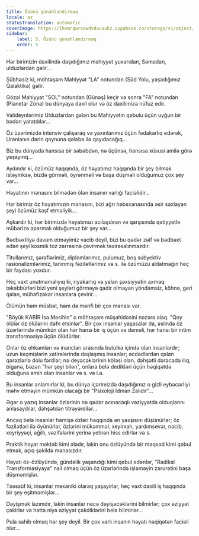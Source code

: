 ```yaml
---
title: Özünü günahlandırmaq
locale: az
statusTranslation: automatic
coverImage: https://lhvmrqwrcowdvduuaukz.supabase.co/storage/v1/object/public/strapi-uploads/small_cover-tratado-de-psicologia-revolucionaria.webp-5e15e1cec4e0ebebcde5d7fc7565d8fd.webp
sidebar:
    label: 5. Özünü günahlandırmaq
    order: 5
---
```

Hər birimizin daxilində daşıdığımız mahiyyət yuxarıdan, Səmadan, ulduzlardan gəlir...

Şübhəsiz ki, möhtəşəm Mahiyyət "LA" notundan (Süd Yolu, yaşadığımız Qalaktika) gəlir.

Gözəl Mahiyyət "SOL" notundan (Günəş) keçir və sonra "FA" notundan (Planetar Zona) bu dünyaya daxil olur və öz daxilimizə nüfuz edir.

Valideynlərimiz Ulduzlardan gələn bu Mahiyyətin qəbulu üçün uyğun bir bədən yaratdılar...

Öz üzərimizdə intensiv çalışaraq və yaxınlarımız üçün fədakarlıq edərək, Uranianın dərin qoynuna qələbə ilə qayıdacağıq...

Biz bu dünyada hansısa bir səbəbdən, nə üçünsə, hansısa xüsusi amilə görə yaşayırıq...

Aydındır ki, özümüz haqqında, öz həyatımız haqqında bir şey bilmək istəyiriksə, bizdə görməli, öyrənməli və başa düşməli olduğumuz çox şey var...

Həyatının mənasını bilmədən ölən insanın varlığı faciəlidir...

Hər birimiz öz həyatımızın mənasını, bizi ağrı həbsxanasında əsir saxlayan şeyi özümüz kəşf etməliyik...

Aşkardır ki, hər birimizdə həyatımızı acılaşdıran və qarşısında qətiyyətlə mübarizə aparmalı olduğumuz bir şey var...

Bədbəxtliyə davam etməyimiz vacib deyil, bizi bu qədər zəif və bədbəxt edən şeyi kosmik toz zərrəsinə çevirmək təxirəsalınmazdır.

Titullarımız, şərəflərimiz, diplomlarımız, pulumuz, boş subyektiv rasionalizmlərimiz, tanınmış fəzilətlərimiz və s. ilə özümüzü aldatmağın heç bir faydası yoxdur.

Heç vaxt unutmamalıyıq ki, riyakarlıq və yalan şəxsiyyətin axmaq təkəbbürləri bizi yeni şeyləri görməyə qadir olmayan yöndəmsiz, köhnə, geri qalan, mühafizəkar insanlara çevirir...

Ölümün həm müsbət, həm də mənfi bir çox mənası var.

"Böyük KABİR İsa Məsihin" o möhtəşəm müşahidəsini nəzərə alaq. "Qoy ölülər öz ölülərini dəfn etsinlər". Bir çox insanlar yaşasalar da, əslində öz üzərlərində mümkün olan hər hansı bir iş üçün və deməli, hər hansı bir intim transformasiya üçün ölüdürlər.

Onlar öz ehkamları və inancları arasında butulka içində olan insanlardır; uzun keçmişlərin xatirələrində daşlaşmış insanlar; əcdadlardan qalan qərəzlərlə dolu fərdlər; nə deyəcəklərinin köləsi olan, dəhşətli dərəcədə ilıq, biganə, bəzən "hər şeyi bilən", onlara belə dedikləri üçün həqiqətdə olduğuna əmin olan insanlar və s. və i.a.

Bu insanlar anlamırlar ki, bu dünya içərimizdə daşıdığımız o gizli eybəcərliyi məhv etməyin mümkün olacağı bir "Psixoloji İdman Zalıdır"...

Əgər o yazıq insanlar özlərinin nə qədər acınacaqlı vəziyyətdə olduqlarını anlasaydılar, dəhşətdən titrəyərdilər...

Ancaq belə insanlar həmişə özləri haqqında ən yaxşısını düşünürlər; öz fəzilətləri ilə öyünürlər, özlərini mükəmməl, xeyirxah, yardımsevər, nəcib, xeyriyyəçi, ağıllı, vəzifələrini yerinə yetirən hiss edirlər və s.

Praktik həyat məktəb kimi əladır, lakin onu özlüyündə bir məqsəd kimi qəbul etmək, açıq şəkildə mənasızdır.

Həyatı öz-özlüyündə, gündəlik yaşandığı kimi qəbul edənlər, "Radikal Transformasiyaya" nail olmaq üçün öz üzərlərində işləməyin zərurətini başa düşməmişlər.

Təəssüf ki, insanlar mexaniki olaraq yaşayırlar, heç vaxt daxili iş haqqında bir şey eşitməmişlər...

Dəyişmək lazımdır, lakin insanlar necə dəyişəcəklərini bilmirlər; çox əziyyət çəkirlər və hətta niyə əziyyət çəkdiklərini belə bilmirlər...

Pula sahib olmaq hər şey deyil. Bir çox varlı insanın həyatı həqiqətən faciəli olur...

